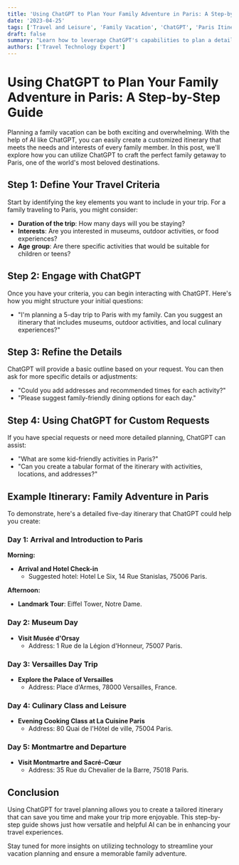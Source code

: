 ```yaml
---
title: 'Using ChatGPT to Plan Your Family Adventure in Paris: A Step-by-Step Guide'
date: '2023-04-25'
tags: ['Travel and Leisure', 'Family Vacation', 'ChatGPT', 'Paris Itinerary']
draft: false
summary: "Learn how to leverage ChatGPT's capabilities to plan a detailed and engaging family trip to Paris, featuring a step-by-step itinerary for five fun-filled days."
authors: ['Travel Technology Expert']
---
```


# Using ChatGPT to Plan Your Family Adventure in Paris: A Step-by-Step Guide

Planning a family vacation can be both exciting and overwhelming. With the help of AI like ChatGPT, you can easily create a customized itinerary that meets the needs and interests of every family member. In this post, we'll explore how you can utilize ChatGPT to craft the perfect family getaway to Paris, one of the world's most beloved destinations.

## Step 1: Define Your Travel Criteria

Start by identifying the key elements you want to include in your trip. For a family traveling to Paris, you might consider:

- **Duration of the trip**: How many days will you be staying?
- **Interests**: Are you interested in museums, outdoor activities, or food experiences?
- **Age group**: Are there specific activities that would be suitable for children or teens?

## Step 2: Engage with ChatGPT

Once you have your criteria, you can begin interacting with ChatGPT. Here's how you might structure your initial questions:

- "I'm planning a 5-day trip to Paris with my family. Can you suggest an itinerary that includes museums, outdoor activities, and local culinary experiences?"

## Step 3: Refine the Details

ChatGPT will provide a basic outline based on your request. You can then ask for more specific details or adjustments:

- "Could you add addresses and recommended times for each activity?"
- "Please suggest family-friendly dining options for each day."

## Step 4: Using ChatGPT for Custom Requests

If you have special requests or need more detailed planning, ChatGPT can assist:

- "What are some kid-friendly activities in Paris?"
- "Can you create a tabular format of the itinerary with activities, locations, and addresses?"

## Example Itinerary: Family Adventure in Paris

To demonstrate, here's a detailed five-day itinerary that ChatGPT could help you create:

### Day 1: Arrival and Introduction to Paris

**Morning:**
- **Arrival and Hotel Check-in**
  - Suggested hotel: Hotel Le Six, 14 Rue Stanislas, 75006 Paris.

**Afternoon:**
- **Landmark Tour**: Eiffel Tower, Notre Dame.

### Day 2: Museum Day

- **Visit Musée d'Orsay**
  - Address: 1 Rue de la Légion d'Honneur, 75007 Paris.

### Day 3: Versailles Day Trip

- **Explore the Palace of Versailles**
  - Address: Place d'Armes, 78000 Versailles, France.

### Day 4: Culinary Class and Leisure

- **Evening Cooking Class at La Cuisine Paris**
  - Address: 80 Quai de l'Hôtel de ville, 75004 Paris.

### Day 5: Montmartre and Departure

- **Visit Montmartre and Sacré-Cœur**
  - Address: 35 Rue du Chevalier de la Barre, 75018 Paris.

## Conclusion

Using ChatGPT for travel planning allows you to create a tailored itinerary that can save you time and make your trip more enjoyable. This step-by-step guide shows just how versatile and helpful AI can be in enhancing your travel experiences.

Stay tuned for more insights on utilizing technology to streamline your vacation planning and ensure a memorable family adventure.
